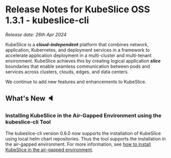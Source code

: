 # Release Notes for KubeSlice OSS 1.3.1 - kubeslice-cli 

*Release date: 26th Apr 2024*

KubeSlice is a ***cloud-independent*** platform that combines network, application, Kubernetes, and deployment services 
in a framework to accelerate application deployment in a multi-cluster and multi-tenant environment. KubeSlice achieves this 
by creating logical application ***slice*** boundaries that enable seamless communication between pods and services across 
clusters, clouds, edges, and data centers.

We continue to add new features and enhancements to KubeSlice. 

## What's New :speaker:

### Installing KubeSlice in the Air-Gapped Environment using the kubeslice-cli Tool

The kubeslice-cli version 0.6.0 now supports the installation of KubeSlice using local helm chart repositories. Thus the tool supports the
installation in the air-gapped environment. For more information, see [how to install KubeSlice in the air-gapped environment](/versioned_docs/version-1.3.0/install-kubeslice/kubeslice-cli/install-kubeslice.mdx#air-gapped-installation).